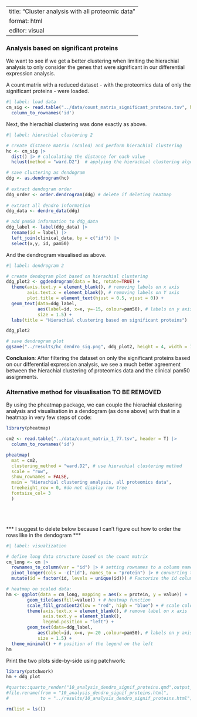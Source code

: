 ```r

```

---
title: "Cluster analysis with all proteomic data"
format: html
editor: visual
---

### Analysis based on significant proteins

We want to see if we get a better clustering when limiting the hierachial analysis to only consider the genes that were significant in our differential expression analysis.

A count matrix with a reduced dataset - with the proteomics data of only the significant proteins - were loaded.

```r
#| label: load data
cm_sig <- read.table("../data/count_matrix_significant_proteins.tsv", header = T) |>
  column_to_rownames('id')
```

Next, the hierachial clustering was done exactly as above.

```r
#| label: hierachial clustering 2

# create distance matrix (scaled) and perform hierachial clustering
hc <- cm_sig |>
  dist() |> # calculating the distance for each value
  hclust(method = "ward.D2")  # applying the hierachial clustering algorithm to the data 

# save clustering as dendogram
ddg <- as.dendrogram(hc)
  
# extract dendogram order
ddg_order <- order.dendrogram(ddg) # delete if deleting heatmap
  
# extract all dendro information
ddg_data <- dendro_data(ddg)

# add pam50 information to ddg_data
ddg_label <- label(ddg_data) |>
  rename(id = label) |> 
  left_join(clinical_data, by = c("id")) |> 
  select(x,y, id, pam50)

```

And the dendrogram visualised as above.

```r

#| label: dendrogram 2

# create dendogram plot based on hierachial clustering
ddg_plot2 <- ggdendrogram(data = hc, rotate=TRUE) +
  theme(axis.text.y = element_blank(), # removing labels on x axis
        axis.text.x = element_blank(), # removing labels on Y axis
        plot.title = element_text(hjust = 0.5, vjust = 0)) +  
  geom_text(data=ddg_label,
            aes(label=id, x=x, y=-15, colour=pam50), # labels on y axis colored by pam50. 
            size = 1.5) +
  labs(title = "Hierachial clustering based on significant proteins")

ddg_plot2

# save dendrogram plot
ggsave("../results/hc_dendro_sig.png", ddg_plot2, height = 4, width = 7)
```

**Conclusion**: After filtering the dataset on only the significant proteins based on our differential expression analysis, we see a much better agreement between the hierachial clustering of proteomics data and the clinical pam50 assignments.

### Alternative method for visualisation TO BE REMOVED

By using the pheatmap package, we can couple the hierachial clustering analysis and visualisation in a dendogram (as done above) with that in a heatmap in very few steps of code:

```r
library(pheatmap)

cm2 <- read.table("../data/count_matrix_1_77.tsv", header = T) |>
  column_to_rownames('id')

pheatmap(
  mat = cm2,
  clustering_method = "ward.D2", # use hierachial clustering method
  scale = "row",
  show_rownames = FALSE,
  main = "Hierachial clustering analysis, all proteomics data",
  treeheight_row = 0, #do not display row tree
  fontsize_col= 3
  )
```

\
\
\
\*\*\* I suggest to delete below because I can't figure out how to order the rows like in the dendogram \*\*\*

```r
#| label: visualization

# define long data structure based on the count matrix
cm_long <- cm |> 
  rownames_to_column(var = "id") |> # setting rownames to a column named id
  pivot_longer(cols = -c("id"), names_to = "protein") |> # converting to pivot longer
  mutate(id = factor(id, levels = unique(id))) # Factorize the id column based on unique values from id ordered by the ddg_order

# heatmap on scaled data:
hm <- ggplot(data = cm_long, mapping = aes(x = protein, y = value)) +
        geom_tile(aes(fill=value)) + # heatmap function
        scale_fill_gradient2(low = "red", high = "blue") + # scale color (high values are blue, low values are red)
        theme(axis.text.x = element_blank(), # remove label on x axis
              axis.text.y = element_blank(),
              legend.position = "left") +
        geom_text(data=ddg_label,
            aes(label=id, x=x, y=-20 ,colour=pam50), # labels on y axis colored by pam50. 
            size = 1.5) + 
  theme_minimal() + # position of the legend on the left
hm


```

Print the two plots side-by-side using patchwork:

```r
library(patchwork)
hm + ddg_plot 
```


```r
#quarto::quarto_render("10_analysis_dendro_signif_proteins.qmd",output_format = "html",execute = T)
#file.rename(from = "10_analysis_dendro_signif_proteins.html",
#            to = "../results/10_analysis_dendro_signif_proteins.html")
```


```r
rm(list = ls())
```

